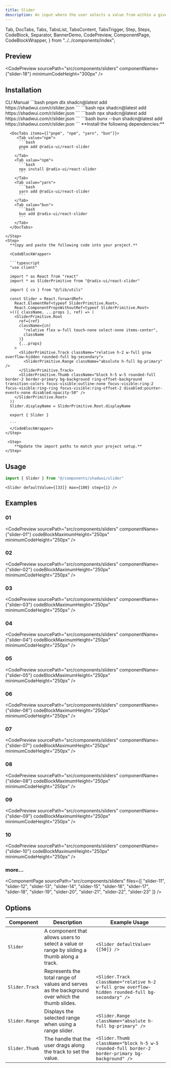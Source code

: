 ```yaml
---
title: Slider
description: An input where the user selects a value from within a given range.
---
```


  Tab,
  DocTabs,
  Tabs,
  TabsList,
  TabsContent,
  TabsTrigger,
  Step,
  Steps,
  CodeBlock,
  Separator,
  BannerDemo,
  CodePreview,
  ComponentPage,
  CodeBlockWrapper,
} from "../../components/index";

## Preview 
<CodePreview
  sourcePath="src/components/sliders"
  componentName={"slider-18"}
  minimumCodeHeight="300px"
/>

## Installation 
<Tabs defaultValue="cli">
  <TabsList className="pb-0 h-10 rounded-md bg-hidden">
    <TabsTrigger
      value="cli"
      className="rounded-sm px-2 py-1.5 data-[state=active]:text-chai data-[state=active]:underline data-[state=active]:underline-offset-10 data-[state=active]:decoration-3 hover:cursor-pointer data-[state=active]:bg-hidden data-[state=active]:shadow-none"
    >
      CLI
    </TabsTrigger>
    <TabsTrigger
      value="manual"
      className="rounded-sm px-2 py-1.5 data-[state=active]:text-chai data-[state=active]:underline data-[state=active]:underline-offset-10 data-[state=active]:decoration-3 hover:cursor-pointer data-[state=active]:bg-hidden data-[state=active]:shadow-none"
    >
      Manual
    </TabsTrigger>
  </TabsList>
  <Separator />
  <TabsContent value="cli" className="p-0 mt-0">
    <DocTabs items={["pnpm", "npm", "yarn", "bun"]}>
       <Tab value="pnpm">
        ```bash
        pnpm dlx shadcn@latest add https://shadwui.com/r/slider.json
        ```
      </Tab>
      <Tab value="npm">
        ```bash
        npx shadcn@latest add https://shadwui.com/r/slider.json
        ```
      </Tab>
      <Tab value="yarn">
        ```bash
        npx shadcn@latest add https://shadwui.com/r/slider.json
        ```
      </Tab>
      <Tab value="bun">
        ```bash
        bunx --bun shadcn@latest add https://shadwui.com/r/slider.json
        ```
      </Tab>
    </DocTabs>
  </TabsContent>

  <TabsContent value="manual" className="p-0 mt-0">
   <Steps>
    <Step>
      **Install the following dependencies:**

      <DocTabs items={["pnpm", "npm", "yarn", "bun"]}>
         <Tab value="npm">
          ```bash
          pnpm add @radix-ui/react-slider
          ```
        </Tab>
        <Tab value="npm">
          ```bash
          npx install @radix-ui/react-slider
          ```
        </Tab>
        <Tab value="yarn">
          ```bash
          yarn add @radix-ui/react-slider
          ```
        </Tab>
        <Tab value="bun">
          ```bash
          bun add @radix-ui/react-slider
          ```
        </Tab>
      </DocTabs>

    </Step>
    <Step>
      **Copy and paste the following code into your project.**

      <CodeBlockWrapper>

      ```typescript
      "use client"

      import * as React from "react"
      import * as SliderPrimitive from "@radix-ui/react-slider"

      import { cn } from "@/lib/utils"

      const Slider = React.forwardRef<
        React.ElementRef<typeof SliderPrimitive.Root>,
        React.ComponentPropsWithoutRef<typeof SliderPrimitive.Root>
      >(({ className, ...props }, ref) => (
        <SliderPrimitive.Root
          ref={ref}
          className={cn(
            "relative flex w-full touch-none select-none items-center",
            className
          )}
          {...props}
        >
          <SliderPrimitive.Track className="relative h-2 w-full grow overflow-hidden rounded-full bg-secondary">
            <SliderPrimitive.Range className="absolute h-full bg-primary" />
          </SliderPrimitive.Track>
          <SliderPrimitive.Thumb className="block h-5 w-5 rounded-full border-2 border-primary bg-background ring-offset-background transition-colors focus-visible:outline-none focus-visible:ring-2 focus-visible:ring-ring focus-visible:ring-offset-2 disabled:pointer-events-none disabled:opacity-50" />
        </SliderPrimitive.Root>
      ))
      Slider.displayName = SliderPrimitive.Root.displayName

      export { Slider }

      ```
      </CodeBlockWrapper>
    </Step>

     <Step>
        **Update the import paths to match your project setup.**
    </Step>
   </Steps>
  </TabsContent>
</Tabs>

## Usage
```jsx
import { Slider } from "@/components/shadwui/slider"
```

```tsx
<Slider defaultValue={[33]} max={100} step={1} />
```

## Examples
### 01
<CodePreview
  sourcePath="src/components/sliders"
  componentName={"slider-01"}
  codeBlockMaximumHeight="250px"
  minimumCodeHeight="250px"
/>

### 02
<CodePreview
  sourcePath="src/components/sliders"
  componentName={"slider-02"}
  codeBlockMaximumHeight="250px"
  minimumCodeHeight="250px"
/>

### 03
<CodePreview
  sourcePath="src/components/sliders"
  componentName={"slider-03"}
  codeBlockMaximumHeight="250px"
  minimumCodeHeight="250px"
/>

### 04
<CodePreview
  sourcePath="src/components/sliders"
  componentName={"slider-04"}
  codeBlockMaximumHeight="250px"
  minimumCodeHeight="250px"
/>

### 05
<CodePreview
  sourcePath="src/components/sliders"
  componentName={"slider-05"}
  codeBlockMaximumHeight="250px"
  minimumCodeHeight="250px"
/>

### 06
<CodePreview
  sourcePath="src/components/sliders"
  componentName={"slider-06"}
  codeBlockMaximumHeight="250px"
  minimumCodeHeight="250px"
/>

### 07
<CodePreview
  sourcePath="src/components/sliders"
  componentName={"slider-07"}
  codeBlockMaximumHeight="250px"
  minimumCodeHeight="250px"
/>

### 08
<CodePreview
  sourcePath="src/components/sliders"
  componentName={"slider-08"}
  codeBlockMaximumHeight="250px"
  minimumCodeHeight="250px"
/>

### 09
<CodePreview
  sourcePath="src/components/sliders"
  componentName={"slider-09"}
  codeBlockMaximumHeight="250px"
  minimumCodeHeight="250px"
/>

### 10
<CodePreview
  sourcePath="src/components/sliders"
  componentName={"slider-10"}
  codeBlockMaximumHeight="250px"
  minimumCodeHeight="250px"
/>

### more...
<ComponentPage 
  sourcePath="src/components/sliders"
  files={[
    "slider-11",
    "slider-12",
    "slider-13",
    "slider-14",
    "slider-15",
    "slider-16",
    "slider-17",
    "slider-18",
    "slider-19",
    "slider-20",
    "slider-21",
    "slider-22",
    "slider-23"
  ]}
/>

## Options
| Component         | Description                                                                                               | Example Usage                                                                                                   |
| ----------------- | --------------------------------------------------------------------------------------------------------- | ---------------------------------------------------------------------------------------------------------------- |
| `Slider`          | A component that allows users to select a value or range by sliding a thumb along a track.                | `<Slider defaultValue={[50]} />`                                                                                 |
| `Slider.Track`    | Represents the total range of values and serves as the background over which the thumb slides.            | `<Slider.Track className="relative h-2 w-full grow overflow-hidden rounded-full bg-secondary" />`               |
| `Slider.Range`    | Displays the selected range when using a range slider.                                                    | `<Slider.Range className="absolute h-full bg-primary" />`                                                       |
| `Slider.Thumb`    | The handle that the user drags along the track to set the value.                                          | `<Slider.Thumb className="block h-5 w-5 rounded-full border-2 border-primary bg-background" />`                 |
